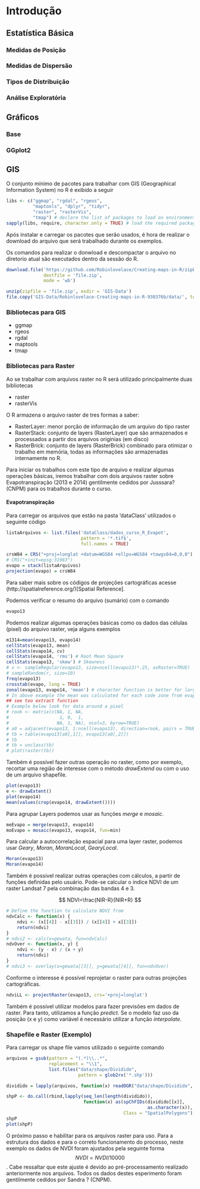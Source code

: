 # Introdução {#intro}


## Estatística Básica

### Medidas de Posição

### Medidas de Dispersão

### Tipos de Distribuição

### Análise Exploratória

## Gráficos

### Base

### GGplot2

## GIS

O conjunto mínimo de pacotes para trabalhar com GIS (Geographical Information System) no R é exibido a seguir

```r

libs <- c("ggmap", "rgdal", "rgeos", 
          "maptools", "dplyr", "tidyr",
          "raster", "rasterVis",
          "tmap") # declare the list of packages to load on environment
sapply(libs, require, character.only = TRUE) # load the required packages

```

Após instalar e carregar os pacotes que serão usados, é hora de realizar o download do arquivo que será trabalhado durante os exemplos.

Os comandos para realizar o donwload e descompactar o arquivo no diretorio atual são executados dentro da sessão do R.

```r
download.file('https://github.com/Robinlovelace/Creating-maps-in-R/zipball/master/', 
              destfile = 'file.zip',
              mode = 'wb')
```


```r
unzip(zipfile = 'file.zip', exdir = 'GIS-Data')
file.copy('GIS-Data/Robinlovelace-Creating-maps-in-R-930376b/data/', to = 'GIS-Data', recursive = TRUE)
```

### Bibliotecas para GIS

  - ggmap
  - rgeos
  - rgdal
  - maptools
  - tmap

### Bibliotecas para Raster

Ao se trabalhar com arquivos raster no R será utilizado principalmente duas bibliotecas 

 - raster
 - rasterVis

O R armazena o arquivo raster de tres formas a saber:

  - RasterLayer: menor porção de informação de um arquivo do tipo raster
  - RasterStack: conjunto de layers (RasterLayer) que são armazenados e processados a partir dos arquivos originias (em disco)
  - RasterBrick: conjunto de layers (RasterBrick) combinado para otimizar o trabalho em memória, todas as informações são armazenadas internamente no R.
  
Para iniciar os trabalhos com este tipo de arquivo e realizar algumas operações básicas, iremos trabalhar com dois arquivos raster sobre Evapotranspiração (2013 e 2014) gentilmente cedidos por Jusssara? (CNPM) para os trabalhos durante o curso.

#### Evapotranspiração

Para carregar os arquivos que estão na pasta 'dataClass' utilizados o seguinte código

```r
listaArquivos <- list.files('dataClass/dados_curso_R_Evapot', 
                            pattern = '*.tif$', 
                            full.names = TRUE)

crsW84 = CRS("+proj=longlat +datum=WGS84 +ellps=WGS84 +towgs84=0,0,0")
# CRS("+init=epsg:31983")
evapo = stack(listaArquivos)
projection(evapo) = crsW84
```

Para saber mais sobre os códigos de projeções cartográficas acesse (http://spatialreference.org/)[Spatial Reference].

Podemos verificar o resumo do arquivo (sumário) com o comando

```r
evapo13
```

Podemos realizar algumas operações básicas como os dados das células (pixel) do arquivo raster, veja alguns exemplos

```r
m1314=mean(evapo13, evapo14)
cellStats(evapo13, mean)
cellStats(evapo14, cv)
cellStats(evapo14, 'rms') # Root Mean Square
cellStats(evapo13, 'skew') # Skewness
# v <- sampleRegular(evapo13, size=ncell(evapo13)*.25, asRaster=TRUE) 
# sampleRandom(r, size=10)
freq(evapo13)
crosstab(evapo, long = TRUE)
zonal(evapo13, evapo14, 'mean') # character function is better for large files
# In above example the mean was calculated for each code zone from evapo14
## see too extract function
# Example below look for data around a pixel
# rook <- matrix(c(NA, 1, NA, 
#                   1, 0,  1, 
#                  NA, 1, NA), ncol=3, byrow=TRUE)
# a0 = adjacent(evapo13, 1:ncell(evapo13), direction=rook, pairs = TRUE)
# tb = table(evapo13[a0[,1]], evapo13[a0[,2]])
# tb
# tb = unclass(tb)
# plot(raster(tb))
```
Também é possível fazer outras operação no raster, como por exemplo, recortar uma região de interesse com o método _drawExtend_ ou com o uso de um arquivo shapefile.

```r
plot(evapo13)
e <- drawExtent()
plot(evapo14)
mean(values(crop(evapo14, drawExtent())))
```

Para agrupar Layers podemos usar as funções _merge_ e _mosaic_.

```r
meEvapo = merge(evapo13, evapo14)
moEvapo = mosaic(evapo13, evapo14, fun=min)
```

Para calcular a autocorrelação espacial para uma layer raster, podemos usar _Geary_, _Moran_, _MoranLocal_, _GearyLocal_.

```r
Moran(evapo13)
Moran(evapo14)
```

Também é possivel realizar outras operações com cálculos, a partir de funções definidas pelo usuário. Pode-se calcular o indice NDVI de um raster Landsat 7 pela combinação das bandas 4 e 3.

$$ NDVI=\frac{NIR-R}{NIR+R} $$



```r
# Define the function to calculate NDVI from
ndvCalc <- function(x) {
    ndvi <- (x[[4]] - x[[3]]) / (x[[4]] + x[[3]])
    return(ndvi)
}
# ndvi2 <- calc(x=gewata, fun=ndvCalc)
ndvOver <- function(x, y) {
    ndvi <- (y - x) / (x + y)
    return(ndvi)
}
# ndvi3 <- overlay(x=gewata[[3]], y=gewata[[4]], fun=ndvOver)
```

Conforme o interesse é possível reprojetar o raster para outras projeções cartográficas.

```r
ndviLL <- projectRaster(evapo13, crs='+proj=longlat')
```

Também é possível utilizar modelos para fazer previsões em dados de raster. Para tanto, utilizamos a função _predict_. Se o modelo faz uso da posição (x e y) como variável é necessário utilizar a função _interpolate_.


### Shapefile e Raster (Exemplo)

Para carregar os shape file vamos utilizado o seguinte comando

```r
arquivos = gsub(pattern = "(.*)\\..*", 
                replacement = "\\1", 
                list.files("data/shape/Dividido", 
                           pattern = glob2rx('*.shp')))

dividido = lapply(arquivos, function(x) readOGR("data/shape/Dividido", x))

shpP <- do.call(rbind,lapply(seq_len(length(dividido)), 
                             function(x) as(spChFIDs(dividido[[x]], 
                                                     as.character(x)), 
                                            Class = "SpatialPolygons")))
shpP
plot(shpP)
```

O próximo passo e habilitar para os arquivos raster para uso. Para a estrutura dos dados e para o correto funcionamento do processo, neste exemplo os dados de NVDI foram ajustados pela seguinte forma $$ NVDI = NVDI / 10000 $$. Cabe ressaltar que este ajuste é devido ao pré-processamento realizado anteriormente nos arquivos. Todos os dados destes esperimento foram gentilmente cedidos por Sandra ? (CNPM).
